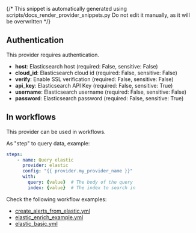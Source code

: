 {/* This snippet is automatically generated using scripts/docs_render_provider_snippets.py 
Do not edit it manually, as it will be overwritten */}

## Authentication
This provider requires authentication.
- **host**: Elasticsearch host (required: False, sensitive: False)
- **cloud_id**: Elasticsearch cloud id (required: False, sensitive: False)
- **verify**: Enable SSL verification (required: False, sensitive: False)
- **api_key**: Elasticsearch API Key (required: False, sensitive: True)
- **username**: Elasticsearch username (required: False, sensitive: False)
- **password**: Elasticsearch password (required: False, sensitive: True)


## In workflows

This provider can be used in workflows.


As "step" to query data, example:
```yaml
steps:
    - name: Query elastic
      provider: elastic
      config: "{{ provider.my_provider_name }}"
      with:
        query: {value}  # The body of the query
        index: {value}  # The index to search in
```





Check the following workflow examples:
- [create_alerts_from_elastic.yml](https://github.com/keephq/keep/blob/main/examples/workflows/create_alerts_from_elastic.yml)
- [elastic_enrich_example.yml](https://github.com/keephq/keep/blob/main/examples/workflows/elastic_enrich_example.yml)
- [elastic_basic.yml](https://github.com/keephq/keep/blob/main/examples/workflows/elastic_basic.yml)
